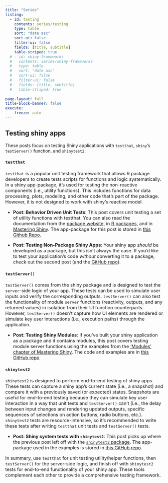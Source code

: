 ```yaml
---
title: "Series"
listing:
  - id: testing
    contents: series/testing
    type: table
    sort: "date asc"
    sort-ui: false
    filter-ui: false
    fields: [title, subtitle]
    table-striped: true
  # - id: shiny-frameworks
  #   contents: series/shiny-frameworks
  #   type: table
  #   sort: "date asc"
  #   sort-ui: false
  #   filter-ui: false
  #   fields: [title, subtitle]
  #   table-striped: true
    
page-layout: full
title-block-banner: false
execute:
    freeze: auto
---
```


## Testing shiny apps

These posts focus on testing Shiny applications with `testthat`, `shiny`'s `testServer()` function, and `shinytest2`.

::: {#testing}
:::

::: {.callout-note collapse="true" title="Testing details"}

::: {style="font-size: 1.05em"}

#### [`testthat`]{style="font-size: 1.05em"}

`testthat` is a popular unit testing framework that allows R package developers to create tests scripts for functions and logic systematically. In a shiny app-package, it's used for testing the non-reactive components (i.e., utility functions). This includes functions for data processing, plots, modeling, and other code that's part of the package. However, it is not designed to work with shiny's reactive model.

-   **Post: Behavior Driven Unit Tests**: This post covers unit testing a set of utility functions with testthat. You can also read the documentation from the [package website](https://testthat.r-lib.org/), in [R packages](https://r-pkgs.org/testing-basics.html), and in [Mastering Shiny](https://mastering-shiny.org/scaling-testing.html). The app-package for this post is stored in [this Github Repo](https://github.com/mjfrigaard/utap).

-   **Post: Testing Non-Package Shiny Apps**: Your shiny app *should* be developed as a package, but this isn't always the case. If you'd like to test your application's code *without* converting it to a package, check out the second post (and the [GitHub repo](https://github.com/mjfrigaard/noap)).


#### [`testServer()`]{style="font-size: 1.05em"}

`testServer()` comes from the shiny package and is designed to test the `server`-side logic of your app. These tests can be used to simulate user inputs and verify the corresponding outputs. `testServer()` can also test the functionality of module `server` functions (reactivity, outputs, and any returned values) in isolation from their UI function counterparts. However, `testServer()` doesn't capture how UI elements are rendered or simulate key user interactions (i.e., execution paths) through the application.

-   **Post: Testing Shiny Modules**: If you've built your shiny application as a package and it contains modules, this post covers testing module server functions using the examples from the ['Modules' chapter of Mastering Shiny](https://mastering-shiny.org/scaling-modules.html). The code and examples are in [this GitHub repo](https://github.com/mjfrigaard/mstsap)

#### [`shinytest2`]{style="font-size: 1.05em"}

`shinytest2` is designed to perform end-to-end testing of shiny apps. These tests can capture a shiny app's current state (i.e., a snapshot) and compare it with a previously saved (or expected) states. Snapshots are useful for end-to-end testing because they can simulate key user interaction in a way that unit tests and `testServer()` can't (i.e., the delay between input changes and rendering updated outputs, specific sequences of selections on action buttons, radio buttons, etc.). `shinytest2` tests are resource-intensive, so it's recommended to write these tests after writing `testthat` unit tests and `testServer()` tests.

-   **Post: Shiny system tests with `shinytest2`**: This post picks up where the previous post left off with the [`shinytest2` package](https://rstudio.github.io/shinytest2/index.html). The app-package used in the examples is stored in [this GitHub repo](https://github.com/mjfrigaard/msst2ap).

In summary, use `testthat` for unit testing utility/helper functions, then `testServer()` for the server-side logic, and finish off with `shinytest2` tests for end-to-end functionality of your shiny app. These tools complement each other to provide a comprehensive testing framework.
:::
:::

<!--
## Shiny frameworks

This series covers building shiny app-packages with [`devtools`](https://mastering-shiny.org/scaling-packaging.html) and other popular shiny frameworks ([`golem`](https://thinkr-open.github.io/golem/), [`rhino`](https://appsilon.github.io/rhino/), and [`leprechaun`](https://leprechaun.opifex.org/#/)).

::: {#shiny-frameworks}
:::


::: {.callout-note collapse="true" title="shiny frameworks"}

::: {style="font-size: 1.02em"}

:::

:::

## Other projects

| Project   | Description                                | Purpose                                                                     |
|-----------|--------------------------------------------|-----------------------------------------------------------------------------|
| `duap`    | `devtools`/`usethis` app-package           | Demonstrates building an app-package with standard R package tools          |
| `gap`     | `golem` app-package                        | Demonstrates `golem` framework                                              |
| `rnap`    | `rhino` app-non-package                    | Demonstrates `rhino` framework (and `box`)                                  |
| `utap`    | Unit testing app-package                   | Demonstrates testing utility functions in shiny app-package.                |
| `mstsap`  | Mastering Shiny `testServer()` app-package | Demonstrates using shiny's `testServer()` function for integration testing. |
| `msst2ap` | Mastering Shiny `shinytest2` app-package   | Demonstrates using `shinytest2` for end-to-end testing                      |
| `lap`     | `leprechaun` app-package                   | Demonstrates `leprechaun` framework in an app-package                       |
| `dbsap`   | Debugging shiny app-package                |                                                                             |
|           |                                            |                                                                             |
-->